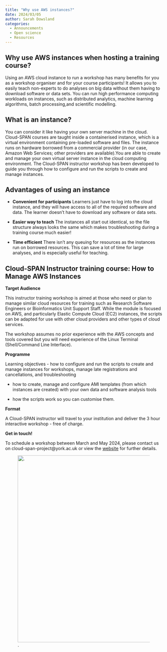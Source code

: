 ```yaml
---
title: "Why use AWS instances?"
date: 2024/03/05
author: Sarah Dowsland
categories:
  - Announcements
  - Open science
  - Resources
---
```


## Why use AWS instances when hosting a training course? 

Using an AWS cloud instance to run a workshop has many benefits for you as a workshop organiser and for your course participants! It allows you to easily teach non-experts to do analyses on big data without them having to download software or data sets. You can run high performance computing workloads on instances, such as distributed analytics, machine learning algorithms, batch processing,and scientific modelling.

## What is an instance?

You can consider it like having your own server machine in the cloud. Cloud-SPAN courses are taught inside a containerised instance, which is a virtual environment containing pre-loaded software and files. The instance runs on hardware borrowed from a commercial provider (in our case, Amazon Web Services; other providers are available).You are able to create and manage your own virtual server instance in the cloud computing environment. The Cloud-SPAN instructor workshop has been developed to guide you through how to configure and run the scripts to create and manage instances.

## Advantages of using an instance

-  **Convenient for participants** Learners just have to log into the cloud instance, and they will have access to all of the required software and data. The learner doesn’t have to download any software or data sets.

-  **Easier way to teach** The instances all start out identical, so the file structure always looks the same which makes troubleshooting during a training course much easier!

-  **Time efficient** There isn’t any queuing for resources as the instances run on borrowed resources. This can save a lot of time for large analyses, and is especially useful for teaching.

## Cloud-SPAN Instructor training course: How to Manage AWS Instances

**Target Audience** 

This instructor training workshop is aimed at those who need or plan to manage similar cloud resources for training such as Research Software Engineers or Bioinformatics Unit Support Staff. While the module is focused on AWS, and particularly Elastic Compute Cloud (EC2) instances, the scripts can be adapted for use with other cloud providers and other types of cloud services.

The workshop assumes no prior experience with the AWS concepts and tools covered but you will need experience of the Linux Terminal (Shell/Command Line Interface).

**Programme**

Learning objectives
-  how to configure and run the scripts to create and manage instances for workshops, manage late registrations and cancellations, and troubleshooting

-  how to create, manage and configure AMI templates (from which instances are created) with your own data and software analysis tools

-  how the scripts work so you can customise them.

**Format**

A Cloud-SPAN instructor will travel to your institution and deliver the 3 hour interactive workshop - free of charge. 


**Get in touch!** 

To schedule a workshop between March and May 2024, please contact us on cloud-span-project@york.ac.uk or view the [website](https://cloud-span.york.ac.uk/upcoming/How%20to%20manage%20AWS%20Instances/) for further details. 

![.](../../images/logo_cloud_only.PNG){fig-alt="A graphic showing the Cloud-SPAN logo." width="600"} 
